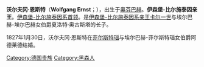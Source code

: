 {{unreferenced|time=2015-04-17T15:02:31+00:00}}
'''沃尔夫冈·恩斯特'''（'''Wolfgang Ernst'''；{{bd|1798年|7月25日|1866年|10月29日}}），出生于[[奥芬巴赫|奥芬巴赫]]。'''伊森堡-比尔施泰因亲王'''。[[伊森堡统治者列表|伊森堡-比尔施泰因系首领]]。是[[伊森堡统治者列表|伊森堡-比尔施泰因系亲王]][[卡尔_(伊森堡-比尔施泰因)|卡尔一世]]与埃尔巴赫-埃尔巴赫女伯爵夏洛特·奥古斯塔的长子。

1827年1月30日，沃尔夫冈·恩斯特在[[菲尔斯特瑙|菲尔斯特瑙]]与埃尔巴赫-菲尔斯特瑙女伯爵阿德莱德结婚。

[[Category:德国贵族|Category:德国贵族]]
[[Category:黑森人|Category:黑森人]]